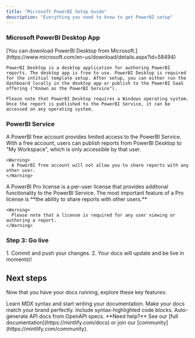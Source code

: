 ```yaml
---
title: "Microsoft PowerBI Setup Guide"
description: "Everything you need to know to get PowerBI setup"
---
```


### Microsoft PowerBI Desktop App

<AccordionGroup>
  <Accordion title="Download PowerBI Desktop" icon="copy">
    [You can download PowerBI Desktop from Microsoft.](https://www.microsoft.com/en-us/download/details.aspx?id=58494)

    PowerBI Desktop is a desktop application for authoring PowerBI reports. The desktop app is free to use. PowerBI Desktop is required for the intitial template setup. After setup, you can either run the dashboard locally in the desktop app or publish to the PowerBI SaaS offering ("Known as the PowerBI Service").

    Please note that PowerBI Desktop requires a Windows operating system. Once the report is published to the PowerBI Service, it can be accessed on any operating system.
  </Accordion>
</AccordionGroup>

### PowerBI Service

<AccordionGroup>
  <Accordion title="PowerBI Free Account" icon="github">
    A PowerBI free account provides limited access to the PowerBI Service. With a free account, users can publish reports from PowerBI Desktop to "My Workspace", which is only accessible by that user. 

    <Warning>
      A PowerBI free account will not allow you to share reports with any other user.
    </Warning>
  </Accordion>
  <Accordion title="PowerBI Pro" icon="palette">
    A PowerBI Pro license is a per-user license that provides additonal functionality to the PowerBI Service. The most important feature of a Pro license is **the ability to share reports with other users.**

    <Warning>
      Please note that a license is required for any user viewing or authoring a report.
    </Warning>
  </Accordion>
</AccordionGroup>

### Step 3: Go live

<Accordion title="Publish your docs" icon="rocket">
  1. Commit and push your changes.
  2. Your docs will update and be live in moments\!
</Accordion>

## Next steps

Now that you have your docs running, explore these key features:

<CardGroup cols={2}>
  <Card title="Write Content" icon="pen-to-square" href="/essentials/markdown">
    Learn MDX syntax and start writing your documentation.
  </Card>
  <Card title="Customize style" icon="palette" href="/essentials/settings">
    Make your docs match your brand perfectly.
  </Card>
  <Card title="Add code examples" icon="square-code" href="/essentials/code">
    Include syntax-highlighted code blocks.
  </Card>
  <Card title="API documentation" icon="code" href="/api-reference/introduction">
    Auto-generate API docs from OpenAPI specs.
  </Card>
</CardGroup>

<Note>
  **Need help?** See our [full documentation](https://mintlify.com/docs) or join our [community](https://mintlify.com/community).
</Note>